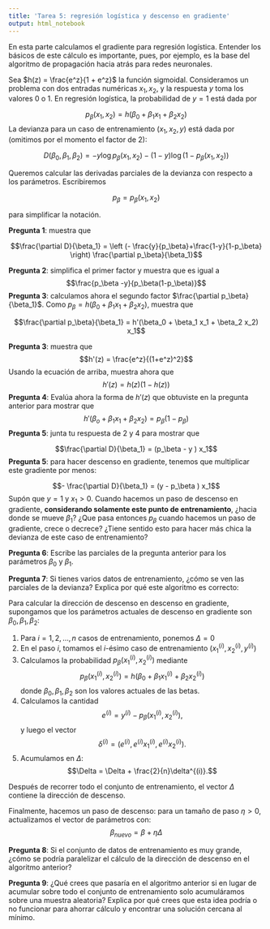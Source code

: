 ```yaml
---
title: 'Tarea 5: regresión logística y descenso en gradiente'
output: html_notebook
---
```


En esta parte calculamos el gradiente para regresión logística. Entender los
básicos de este cálculo es importante, pues, por ejemplo, es la base del algoritmo
de propagación hacia atrás para redes neuronales.

Sea $h(z) = \frac{e^z}{1 + e^z}$ la función sigmoidal. Consideramos un 
problema con dos entradas numéricas $x_1, x_2$, y
la respuesta $y$ toma los valores 0 o 1. En regresión logística,
la probabilidad de  $y=1$ está dada por

$$p_\beta (x_1, x_2) = h(\beta_0 + \beta_1 x_1 + \beta_2 x_2)$$
La devianza para un caso de entrenamiento $(x_1, x_2, y)$ está dada por (omitimos
por el momento el factor de 2):

$$D(\beta_0, \beta_1, \beta_2) = -y\log p_\beta (x_1, x_2) - (1-y)\log(1-p_\beta (x_1, x_2))$$

Queremos calcular las derivadas parciales de la devianza con
respecto a los parámetros. Escribiremos

$$p_\beta = p_\beta (x_1, x_2)$$ 

para simplificar la notación.

**Pregunta 1**: muestra que

$$\frac{\partial D}{\beta_1} = \left (- \frac{y}{p_\beta}+\frac{1-y}{1-p_\beta} \right) \frac{\partial p_\beta}{\beta_1}$$ 

**Pregunta 2**: simplifica el primer factor y muestra que es igual a
$$\frac{p_\beta -y}{p_\beta(1-p_\beta)}$$
**Pregunta 3**: calculamos ahora el segundo factor $\frac{\partial p_\beta}{\beta_1}$.
Como $p_\beta = h(\beta_0 + \beta_1 x_1 + \beta_2 x_2)$, muestra que

$$\frac{\partial p_\beta}{\beta_1} = h'(\beta_0 + \beta_1 x_1 + \beta_2 x_2) x_1$$

**Pregunta 3**: muestra que
$$h'(z) = \frac{e^z}{(1+e^z)^2}$$
Usando la ecuación de arriba, muestra ahora que
$$h'(z) = h(z)(1 - h(z))$$
**Pregunta 4**: Evalúa ahora la forma de $h'(z)$ que obtuviste en la pregunta
anterior para mostrar que
$$h'(\beta_o + \beta_1 x_1 + \beta_2 x_2) = p_\beta (1-p_\beta)$$
**Pregunta 5**: junta tu respuesta de 2 y 4 para mostrar que

$$\frac{\partial D}{\beta_1} = (p_\beta - y ) x_1$$
**Pregunta 5**: para hacer descenso en gradiente, tenemos que multiplicar este gradiente
por menos:

$$- \frac{\partial D}{\beta_1} = (y - p_\beta ) x_1$$
Supón que $y = 1$ y $x_1>0$. Cuando hacemos un paso de descenso en gradiente, **considerando
solamente este punto de entrenamiento**,
¿hacia donde se mueve $\beta_1$? ¿Que pasa entonces $p_\beta$ cuando hacemos un paso
de gradiente, crece o decrece? ¿Tiene sentido esto para hacer más chica la devianza de este
caso de entrenamiento?
<!-- - Tenemos que hacer la probabilidad más cerca de 1, por lo que tenemos que hacer el coeficiente "beta" más grande. -->


**Pregunta 6**: Escribe las parciales de la pregunta anterior para los parámetros $\beta_0$
y $\beta_1$.
<!-- - Con respecto a "Beta 2" va a ser igual a "Beta 1". -->
<!-- - Con respecto a "Beta 0" no hay una constante multiplicando. -->


**Pregunta 7**: Si tienes varios datos de entrenamiento, ¿cómo se ven las parciales
de la devianza?  Explica por qué este algoritmo es correcto:

Para calcular la dirección de descenso en descenso en gradiente,
supongamos que los parámetros actuales de descenso en gradiente son $\beta_0, \beta_1, \beta_2$:

1. Para $i=1,2, \ldots, n$ casos de entrenamiento, ponemos $\Delta = 0$
2. En el paso $i$, tomamos el $i$-ésimo caso de entrenamiento $(x_1^{(i)}, x_2^{(i)}, y^{(i)})$
3. Calculamos la probabilidad $p_\beta(x_1^{(i)}, x_2^{(i)})$ mediante
$$p_\beta(x_1^{(i)}, x_2^{(i)}) = h(\beta_0 + \beta_1 x_1^{(i)} + \beta_2 x_2^{(i)})$$
donde $\beta_0, \beta_1, \beta_2$ son los valores actuales de las betas.
4. Calculamos la cantidad 
$$e^{(i)} = y^{(i)} - p_\beta(x_1^{(i)}, x_2^{(i)}),$$
y luego el vector
$$\delta^{(i)} = (e^{(i)}, e^{(i)}x_1^{(i)}, e^{(i)}x_2^{(i)}). $$ 
5. Acumulamos en $\Delta$:
$$\Delta = \Delta + \frac{2}{n}\delta^{(i)}.$$ 



Después de recorrer todo el conjunto de entrenamiento, el vector $\Delta$ contiene
la dirección de descenso.

Finalmente, hacemos un paso de descenso: para un tamaño de paso $\eta>0$, actualizamos
el vector de parámetros con:
$$\beta_{nuevo} = \beta + \eta\Delta$$
<!-- - Delta es el acumulado de la devianza.  -->
<!-- - Paso 4: calculamos eso porque es el factor común -->
<!-- - Paso 5: ahí vamos actualizando y acumulando los resultados de la devianza. -->
<!--   - La delta corresponde al gradiente de "D" -->
<!-- - Final: ya que tenemos la dirección del aprendizaje, nos movemos en esa dirección según el valor de "eta" -->


**Pregunta 8**: Si el conjunto de datos de entrenamiento es muy grande, ¿cómo se podría
paralelizar el cálculo de la dirección de descenso en el algoritmo anterior?
<!-- - Si tienes un conjunto grande, ese conjunto está distribuido sobre varias computadoras. -->
<!-- - Lo más caro es mover datos de compu a compu -->
<!-- - Debes de llevar el cálculo a los datos -->
<!-- - Cada computadora tiene una parte de los datos y sobre esta se hacen los cálculos y se obtiene el resultado. -->
<!-- - Acumulas los resultados en un vector, juntas todos los resultados que obtienes (sumando vector) y de ahí ya obtienes tu resultado. -->
<!-- - Es muy fácil paralelizar este procedimiento. -->


**Pregunta 9**: ¿Qué crees que pasaría en el algoritmo anterior si en lugar de acumular
sobre todo el conjunto de entrenamiento solo acumuláramos sobre una muestra aleatoria? Explica
por qué crees que esta idea podría o no funcionar para ahorrar cálculo y encontrar 
una solución cercana al mínimo.
<!-- - Se le llama a esto decenso en gradiente estocástico/ -->
<!-- - Como es un algoritmo estocásitico puede nunca converger, ya que estará saltando por varios lados. -->
<!-- - No necesitar procesar todos los datos para estimar gradiente. -->
<!-- - Podemos tener una buena aproximación con una muestra aleatoria de datos. -->
<!-- - La idea general es hacer estimación con una muestra de datos para ahorrarte muchos recursos. -->
<!-- - Tal vez el paso va a ser más chico pero eso es menos costoso. -->




